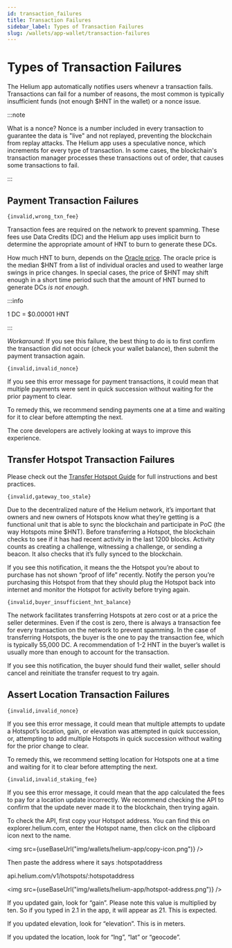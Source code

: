 ```yaml
---
id: transaction_failures
title: Transaction Failures
sidebar_label: Types of Transaction Failures
slug: /wallets/app-wallet/transaction-failures
---
```




# Types of Transaction Failures

The Helium app automatically notifies users whenevr a transaction fails. Transactions can fail for a number of reasons, the most common is typically insufficient funds (not enough $HNT in the wallet) or a nonce issue.

:::note

What is a nonce?
Nonce is a number included in every transaction to guarantee the data is "live" and not replayed, preventing the blockchain from replay attacks. The Helium app uses a speculative nonce, which increments for every type of transaction. In some cases, the blockchain's transaction manager processes these transactions out of order, that causes some transactions to fail.

:::

## Payment Transaction Failures

`{invalid,wrong_txn_fee}`

Transaction fees are required on the network to prevent spamming. These fees use Data Credits (DC) and the Helium app uses implicit burn to determine the appropriate amount of HNT to burn to generate these DCs.

How much HNT to burn, depends on the [Oracle price](https://docs.helium.com/blockchain/oracles/#hnt-price-oracles). The oracle price is the median $HNT from a list of individual oracles and used to weather large swings in price changes. In special cases, the price of $HNT may shift enough in a short time period such that the amount of HNT burned to generate DCs *is not enough*. 

:::info

1 DC = $0.00001 HNT

:::

*Workaround*: If you see this failure, the best thing to do is to first confirm the transaction did not occur (check your wallet balance), then submit the payment transaction again.

`{invalid,invalid_nonce}`

If you see this error message for payment transactions, it could mean that multiple payments were sent in quick succession without waiting for the prior payment to clear.

To remedy this, we recommend sending payments one at a time and waiting for it to clear before attempting the next.

The core developers are actively looking at ways to improve this experience.

## Transfer Hotspot Transaction Failures

Please check out the [Transfer Hotspot Guide](https://docs.helium.com/wallets/app-wallet/transfer-hotspot/) for full instructions and best practices.

`{invalid,gateway_too_stale}`

Due to the decentralized nature of the Helium network, it’s important that owners and new owners of Hotspots know what they’re getting is a functional unit that is able to sync the blockchain and participate in PoC (the way Hotspots mine $HNT). Before transferring a Hotspot, the blockchain checks to see if it has had recent activity in the last 1200 blocks. Activity counts as creating a challenge, witnessing a challenge, or sending a beacon. It also checks that it’s fully synced to the blockchain.

If you see this notification, it means the the Hotspot you’re about to purchase has not shown “proof of life” recently. Notify the person you’re purchasing this Hotspot from that they should plug the Hotspot back into internet and monitor the Hotspot for activity before trying again.

`{invalid,buyer_insufficient_hnt_balance}`

The network facilitates transferring Hotspots at zero cost or at a price the seller determines. Even if the cost is zero, there is always a transaction fee for every transaction on the network to prevent spamming. In the case of transferring Hotspots, the buyer is the one to pay the transaction fee, which is typically 55,000 DC. A recommendation of 1-2 HNT in the buyer’s wallet is usually more than enough to account for the transaction.

If you see this notification, the buyer should fund their wallet, seller should cancel and reinitiate the transfer request to try again.

## Assert Location Transaction Failures

`{invalid,invalid_nonce}`

If you see this error message, it could mean that multiple attempts to update a Hotspot’s location, gain, or elevation was attempted in quick succession, or, attempting to add multiple Hotspots in quick succession without waiting for the prior change to clear.

To remedy this, we recommend setting location for Hotspots one at a time and waiting for it to clear before attempting the next. 

`{invalid,invalid_staking_fee}`

If you see this error message, it could mean that the app calculated the fees to pay for a location update incorrectly. We recommend checking the API to confirm that the update never made it to the blockchain, then trying again. 

To check the API, first copy your Hotspot address. You can find this on explorer.helium.com, enter the Hotspot name, then click on the clipboard icon next to the name.

<img src={useBaseUrl("img/wallets/helium-app/copy-icon.png")} />

Then paste the address where it says :hotspotaddress

api.helium.com/v1/hotspots/:hotspotaddress

<img src={useBaseUrl("img/wallets/helium-app/hotspot-address.png")} />

If you updated gain, look for “gain”. Please note this value is multiplied by ten. So if you typed in 2.1 in the app, it will appear as 21. This is expected.

If you updated elevation, look for “elevation”. This is in meters.

If you updated the location, look for “lng”, “lat” or “geocode”.



